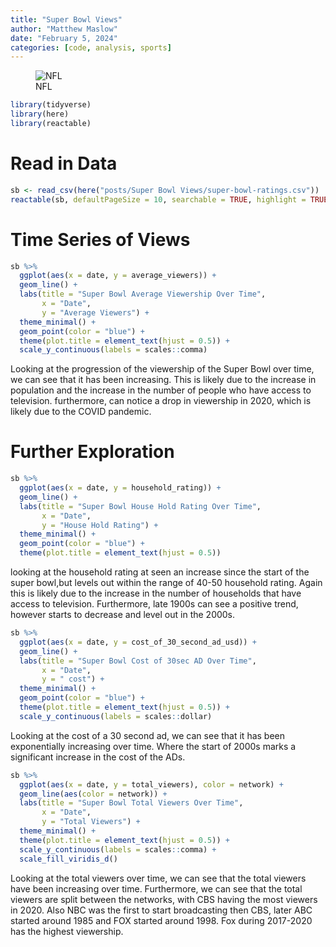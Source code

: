 ```yaml
---
title: "Super Bowl Views"
author: "Matthew Maslow"
date: "February 5, 2024"
categories: [code, analysis, sports]
---
```


![NFL](nfl.png)

```r
library(tidyverse)
library(here)
library(reactable)
```


# Read in Data

```r
sb <- read_csv(here("posts/Super Bowl Views/super-bowl-ratings.csv"))
reactable(sb, defaultPageSize = 10, searchable = TRUE, highlight = TRUE, striped = TRUE)
```


# Time Series of Views

```r
sb %>%
  ggplot(aes(x = date, y = average_viewers)) +
  geom_line() +
  labs(title = "Super Bowl Average Viewership Over Time",
       x = "Date",
       y = "Average Viewers") +
  theme_minimal() +
  geom_point(color = "blue") +
  theme(plot.title = element_text(hjust = 0.5)) +
  scale_y_continuous(labels = scales::comma)
```


Looking at the progression of the viewership of the Super Bowl over time, we can see that it has been increasing. This is likely due to the increase in population and the increase in the number of people who have access to television. furthermore, can notice a drop in viewership in 2020, which is likely due to the COVID pandemic.


# Further Exploration

```r
sb %>%
  ggplot(aes(x = date, y = household_rating)) +
  geom_line() +
  labs(title = "Super Bowl House Hold Rating Over Time",
       x = "Date",
       y = "House Hold Rating") +
  theme_minimal() +
  geom_point(color = "blue") +
  theme(plot.title = element_text(hjust = 0.5))
```

looking at the household rating at seen an increase since the start of the super bowl,but levels out within the range of 40-50 household rating. Again this is likely due to the increase in the number of households that have access to television. Furthermore, late 1900s can see a positive trend, however starts to decrease and level out in the 2000s.


```r
sb %>%
  ggplot(aes(x = date, y = cost_of_30_second_ad_usd)) +
  geom_line() +
  labs(title = "Super Bowl Cost of 30sec AD Over Time",
       x = "Date",
       y = " cost") +
  theme_minimal() +
  geom_point(color = "blue") +
  theme(plot.title = element_text(hjust = 0.5)) +
  scale_y_continuous(labels = scales::dollar)
```

Looking at the cost of a 30 second ad, we can see that it has been  exponentially increasing over time. Where the start of 2000s marks a significant increase in the cost of the ADs.



```r
sb %>%
  ggplot(aes(x = date, y = total_viewers), color = network) +
  geom_line(aes(color = network)) +
  labs(title = "Super Bowl Total Viewers Over Time",
       x = "Date",
       y = "Total Viewers") +
  theme_minimal() +
  theme(plot.title = element_text(hjust = 0.5)) +
  scale_y_continuous(labels = scales::comma) +
  scale_fill_viridis_d()
```

Looking at the total viewers over time, we can see that the total viewers have been increasing over time. Furthermore, we can see that the total viewers are split between the networks, with CBS having the most viewers in 2020. Also NBC was the first to start broadcasting then CBS, later ABC started around 1985 and FOX started around 1998. Fox during 2017-2020 has the highest viewership.






